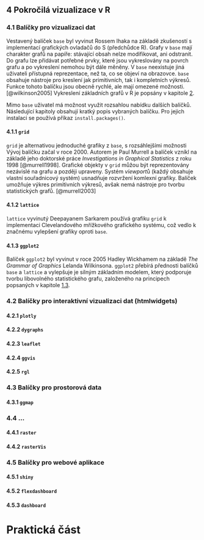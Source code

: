 ## 4 Pokročilá vizualizace v R

### 4.1 Balíčky pro vizualizaci dat

\qquad Vestavený balíček `base` byl vyvinut Rossem Ihaka na základě zkušeností s implementací grafických ovladačů do S (předchůdce R). Grafy v `base` mají charakter grafů na papíře: stávající obsah nelze modifikovat, ani odstranit. Do grafu lze přidávat potřebné prvky, které jsou vykreslovány na povrch grafu a po vykreslení nemohou být dále měněny. V `base` neexistuje jiná uživateli přístupná reprezentace, než ta, co se objeví na obrazovce. `base` obsahuje nástroje pro kreslení jak primitivních, tak i kompletních výkresů. Funkce tohoto balíčku jsou obecně rychlé, ale mají omezené možnosti. [@wilkinson2005] Vykreslení základních grafů v R je popsány v kapitole [2](#base).

\qquad Mimo `base` uživatel má možnost využit rozsahlou nabídku dalších balíčků. Následující kapitoly obsahují kratký popis vybraných balíčku. Pro jejich instalaci se používá příkaz `install.packages()`.

#### 4.1.1 `grid`

\qquad `grid` je alternativou jednoduché grafiky z `base`, s rozsáhlejšími možnosti Vývoj balíčku začal v roce 2000. Autorem je Paul Murrell a balíček vzníkl na základě jeho doktorské práce *Investigations in Graphical Statistics* z roku 1998 [@murrell1998]. Grafické objekty v `grid` můžou být reprezentovány nezávislé na grafu a později upraveny. Systém *viewport*ů (každý obsahuje vlastní souřadnicový systém) usnadňuje rozvržení komlexní grafiky. Balíček umožňuje výkres primitivních výkresů, avšak nemá nástroje pro tvorbu statistických grafů. [@murrell2003]

#### 4.1.2 `lattice`

\qquad `lattice` vyvinutý Deepayanem Sarkarem používá grafiku `grid` k implementaci Clevelandového mřížkového grafického systému, což vedlo k značnému vylepšení grafiky oproti `base`. 

#### 4.1.3 `ggplot2` {#ggplot}

\qquad Balíček `ggplot2` byl vyvinut v roce 2005 Hadley Wickhamem na základě *The Grammar of Graphics* Lelanda Wilkinsona. `ggplot2` přebírá přednosti balíčků `base` a `lattice` a vylepšuje je silným základním modelem, který podporuje tvorbu libovolného statistického grafu, založeného na principech popsaných v kapitole [1.3](#gg). 

### 4.2 Balíčky pro interaktivní vizualizaci dat (htmlwidgets)

#### 4.2.1 `plotly`

#### 4.2.2 `dygraphs`

#### 4.2.3 `leaflet`

#### 4.2.4 `ggvis`

#### 4.2.5 `rgl`

### 4.3 Balíčky pro prostorová data

#### 4.3.1 `ggmap`

### 4.4 ...

#### 4.4.1 `raster`

#### 4.4.2 `rasterVis`

### 4.5 Balíčky pro webové aplikace

#### 4.5.1 `shiny`

#### 4.5.2 `flexdashboard`

#### 4.5.3 `dashboard`

# Praktická část {-}